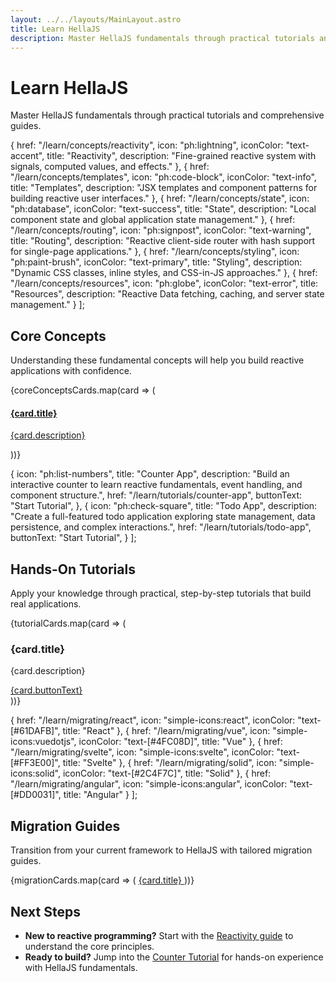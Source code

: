 ```yaml
---
layout: ../../layouts/MainLayout.astro
title: Learn HellaJS
description: Master HellaJS fundamentals through practical tutorials and comprehensive guides covering reactive programming, state management, and modern web development patterns.
---
```



# Learn HellaJS

Master HellaJS fundamentals through practical tutorials and comprehensive guides.

  {
    href: "/learn/concepts/reactivity",
    icon: "ph:lightning",
    iconColor: "text-accent",
    title: "Reactivity",
    description: "Fine-grained reactive system with signals, computed values, and effects."
  },
  {
    href: "/learn/concepts/templates",
    icon: "ph:code-block", 
    iconColor: "text-info",
    title: "Templates",
    description: "JSX templates and component patterns for building reactive user interfaces."
  },
  {
    href: "/learn/concepts/state",
    icon: "ph:database",
    iconColor: "text-success", 
    title: "State",
    description: "Local component state and global application state management."
  },
  {
    href: "/learn/concepts/routing",
    icon: "ph:signpost",
    iconColor: "text-warning",
    title: "Routing", 
    description: "Reactive client-side router with hash support for single-page applications."
  },
  {
    href: "/learn/concepts/styling",
    icon: "ph:paint-brush",
    iconColor: "text-primary",
    title: "Styling",
    description: "Dynamic CSS classes, inline styles, and CSS-in-JS approaches."
  },
  {
    href: "/learn/concepts/resources",
    icon: "ph:globe",
    iconColor: "text-error",
    title: "Resources", 
    description: "Reactive Data fetching, caching, and server state management."
  }
];

## Core Concepts

Understanding these fundamental concepts will help you build reactive applications with confidence.

<div class="grid grid-cols-1 md:grid-cols-2 lg:grid-cols-3 gap-4 mb-8">
  {coreConceptsCards.map(card => (
    <a href={card.href} class="card bg-gradient-to-r from-primary/10 to-accent/10 shadow-xl no-underline border border-primary/15">
      <div class="card-body p-6 hover:underline">
        <div class="flex items-center gap-2">
          <Icon name={card.icon} width={20} height={20} class={card.iconColor} />
          <h4 class="font-semibold m-0! text-lg">{card.title}</h4>
        </div>
        <p class="mb-0 mt-2">{card.description}</p>
      </div>
    </a>
  ))}
</div>

  {
    icon: "ph:list-numbers",
    title: "Counter App",
    description: "Build an interactive counter to learn reactive fundamentals, event handling, and component structure.",
    href: "/learn/tutorials/counter-app",
    buttonText: "Start Tutorial",
  },
  {
    icon: "ph:check-square",
    title: "Todo App",
    description: "Create a full-featured todo application exploring state management, data persistence, and complex interactions.",
    href: "/learn/tutorials/todo-app",
    buttonText: "Start Tutorial",
  }
];

## Hands-On Tutorials

Apply your knowledge through practical, step-by-step tutorials that build real applications.

<div class="grid grid-cols-1 md:grid-cols-2 gap-6 mb-8">
  {tutorialCards.map(card => (
    <div class="card bg-gradient-to-r from-primary/10 to-accent/10 shadow-xl no-underline border border-primary/15">
      <div class="card-body">
        <div class="flex items-center gap-3 mb-3">
          <Icon name={card.icon} width={24} height={24} class="text-primary" />
          <h3 class="card-title m-0!">{card.title}</h3>
        </div>
        <p class="mb-4 mt-0">{card.description}</p>
        <div class="card-actions">
          <a href={card.href} class="btn btn-primary">{card.buttonText}</a>
        </div>
      </div>
    </div>
  ))}
</div>

  {
    href: "/learn/migrating/react",
    icon: "simple-icons:react",
    iconColor: "text-[#61DAFB]",
    title: "React"
  },
  {
    href: "/learn/migrating/vue", 
    icon: "simple-icons:vuedotjs",
    iconColor: "text-[#4FC08D]",
    title: "Vue"
  },
  {
    href: "/learn/migrating/svelte",
    icon: "simple-icons:svelte", 
    iconColor: "text-[#FF3E00]",
    title: "Svelte"
  },
  {
    href: "/learn/migrating/solid",
    icon: "simple-icons:solid",
    iconColor: "text-[#2C4F7C]", 
    title: "Solid"
  },
  {
    href: "/learn/migrating/angular",
    icon: "simple-icons:angular",
    iconColor: "text-[#DD0031]",
    title: "Angular"
  }
];

## Migration Guides

Transition from your current framework to HellaJS with tailored migration guides.

<div class="grid grid-cols-2 md:grid-cols-5 gap-4 mb-8">
  {migrationCards.map(card => (
    <a href={card.href} class="card bg-base-100 transition-colors p-4 text-center no-underline border border-primary/15 hover:underline">
      <Icon name={card.icon} width={32} height={32} class={`mx-auto mb-2 ${card.iconColor}`} />
      <span class="text-sm font-semibold">{card.title}</span>
    </a>
  ))}
</div>

## Next Steps
- **New to reactive programming?** Start with the [Reactivity guide](/learn/concepts/reactivity) to understand the core principles.
- **Ready to build?** Jump into the [Counter Tutorial](/learn/tutorials/counter-app) for hands-on experience with HellaJS fundamentals.